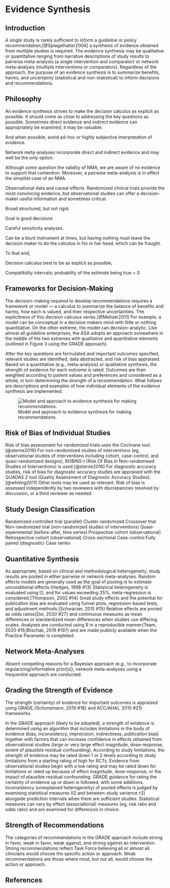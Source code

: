 # Evidence Synthesis

## Introduction

A single study is rarely sufficient to inform a guideline or policy recommendation;[@Spiegelhalter2004] a synthesis of evidence obtained from multiple studies is required. The evidence synthesis may be qualitative or quantitative ranging from narrative descriptions of study results to pairwise meta-analysis (a single intervention and comparator) or network meta-analysis (multiple interventions or comparators). Regardless of the approach, the purpose of an evidence synthesis is to summarize benefits, harms, and uncertainty (statistical and non-statistical) to inform decisions and recommendations.

## Philosophy

An evidence synthesis strives to make the decision calculus as explicit as possible. It should come as close to addressing the key questions as possible. Sometimes direct evidence and indirect evidence can appropriately be examined, it may be valuable.

And when possible, avoid ad-hoc or highly subjective interpretation of evidence.

Network meta-analyses incorporate direct and indirect evidence and may well be the only option.

Although some question the validity of NMA, we are aware of no evidence to support that contention. Moreover, a pairwise meta-analysis is in effect the simpilist case of an NMA.

Observational data and causal effects. Randomized clinical trials provide the most convincing evidence, but observational studies can offer a decision-maker useful information and sometimes critical.

Broad structured, but not rigid.

Goal is good decisions

Careful sensitivity analyses.

Can be a blunt instrument at times, but having nothing must leave the decision maker to do the calculus in his or her head, which can be fraught.

To that end,

Decision calculus best to be as explicit as possible;

Compatibility intervals; probability of the estimate being true = 0

## Frameworks for Decision-Making

The decision-making required to develop recommendations requires a framework or model --- a calculus to summarize the balance of benefits and harms, how each is valued, and their respective uncertainties. The explicitness of this decision calculus varies.[@Meltzer2011] For example, a model can be conceptual in a decision makers mind with little or nothing quantitative. On the other extreme, the model can decision-analytic. Like almost all guideline enterprises, the ASA adopts an approach somewhere in the middle of the two extremes with qualitative and quantitative elements (outlined in Figure 3 using the GRADE approach).

After the key questions are formulated and important outcomes specified, relevant studies are identified, data abstracted, and risk of bias appraised. Based on a quantitative (e.g., meta-analysis) or qualitative synthesis, the strength of evidence for each outcome is rated. Outcomes are then weighted according to patient values and preferences and considered as a whole, in turn determining the strength of a recommendation. What follows are descriptions and examples of how individual elements of the evidence synthesis are implemented.

![Model and approach to evidence synthesis for making recommendations.](assets/grade.png){#fig-grade}

## Risk of Bias of Individual Studies

Risk of bias assessment for randomized trials uses the Cochrane tool.[@sterne2019] For non-randomized studies of interventions (eg, observational studies of interventions including cohort, case-control, and quasi-randomized designs), ROBINS-I (Risk Of Bias In Non-randomised Studies of Interventions) is used.[@sterne2016] For diagnostic accuracy studies, risk of bias for diagnostic accuracy studies are appraised with the QUADAS 2 tool (Quality Assessment of Diagnostic Accuracy Studies).[@whiting2011] Other tools may be used as relevant. Risk of bias is assessed independently by two reviewers with discrepancies resolved by discussion, or a third reviewer as needed.

## Study Design Classification

Randomized controlled trial (parallel) Cluster randomized Crossover trial Non-randomized trial (non-randomized studies of interventions) Quasi-experimental (before-after, time series) Prospective cohort (observational) Retrospective cohort (observational) Cross-sectional Case-control Fully paired (diagnostic) Case series

## Quantitative Synthesis

As appropriate, based on clinical and methodological heterogeneity, study results are pooled in either pairwise or network meta-analyses. Random effects models are generally used as the goal of pooling is to estimate unconditional effects.{Hedges, 1998 #13} Statistical heterogeneity is evaluated using I2, and for values exceeding 25%, meta-regression is considered.{Thompson, 2002 #14} Small study effects and the potential for publication bias are evaluated using funnel plots, regression-based tests, and adjustment methods.{Schwarzer, 2015 #15} Relative effects are pooled as odds ratios{Doi, 2020 #27} and continuous measures as mean differences or standardized mean differences when studies use differing scales. Analyses are conducted using R in a reproducible manner{Team, 2020 #16;Blischak, 2019 #197} and are made publicly available when the Practice Parameter is completed.

## Network Meta-Analyses

Absent compelling reasons for a Bayesian approach (e.g., to incorporate regularizing/informative prior\[s\]), network meta-analyses using a frequentist approach are conducted.

## Grading the Strength of Evidence

The strength (certainty) of evidence for important outcomes is appraised using GRADE,{Schunemann, 2019 #18} and ACC/AHA{, 2010 #21} frameworks.

In the GRADE approach (likely to be adopted), a strength of evidence is determined using an algorithm that includes limitations in the body of evidence (bias, inconsistency, imprecision, indirectness, publication bias) together with factors that can increase confidence in effects obtained from observational studies (large or very large effect magnitude, dose-response, extent of plausible residual confounding). According to study limitations, the strength of evidence may be rated down 1 or 2 levels according to study limitations from a starting rating of high for RCTs. Evidence from observational studies begin with a low rating and may be rated down for limitations or rated up because of effect magnitude, dose-response, or the impact of plausible residual confounding. GRADE guidance for rating the certainty of evidence up or down is followed, with some additions. Inconsistency (unexplained heterogeneity) of pooled effects is judged by examining statistical measures (I2 and between-study variance 𝜏2) alongside prediction intervals when there are sufficient studies. Statistical measures can vary by effect (associational) measures (eg, risk ratio and odds ratio) and are examined for differences in choice.

## Strength of Recommendations

The categories of recommendations in the GRADE approach include strong in favor, weak in favor, weak against, and strong against an intervention. Strong recommendations reflect Task Force believing all or almost all clinicians would choose the specific action or approach. Weak recommendations are those where most, but not all, would choose the action or approach.

## References
